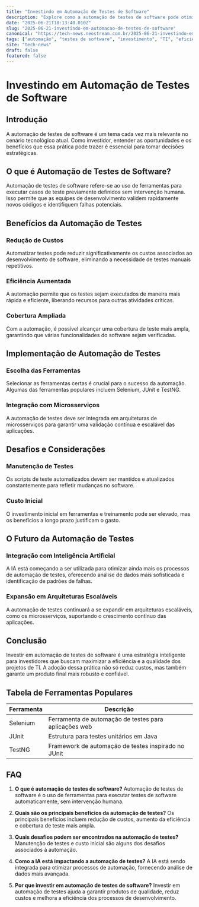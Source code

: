 ```yaml
---
title: "Investindo em Automação de Testes de Software"
description: "Explore como a automação de testes de software pode otimizar processos, reduzir custos e aumentar a eficiência em projetos de TI."
date: "2025-06-21T18:13:40.010Z"
slug: "2025-06-21-investindo-em-automacao-de-testes-de-software"
canonical: "https://tech-news.neostream.com.br/2025-06-21-investindo-em-automacao-de-testes-de-software"
tags: ["automação", "testes de software", "investimento", "TI", "eficiência"]
site: "tech-news"
draft: false
featured: false
---
```


# Investindo em Automação de Testes de Software

## Introdução

A automação de testes de software é um tema cada vez mais relevante no cenário tecnológico atual. Como investidor, entender as oportunidades e os benefícios que essa prática pode trazer é essencial para tomar decisões estratégicas.

## O que é Automação de Testes de Software?

Automação de testes de software refere-se ao uso de ferramentas para executar casos de teste previamente definidos sem intervenção humana. Isso permite que as equipes de desenvolvimento validem rapidamente novos códigos e identifiquem falhas potenciais.

## Benefícios da Automação de Testes

### Redução de Custos

Automatizar testes pode reduzir significativamente os custos associados ao desenvolvimento de software, eliminando a necessidade de testes manuais repetitivos.

### Eficiência Aumentada

A automação permite que os testes sejam executados de maneira mais rápida e eficiente, liberando recursos para outras atividades críticas.

### Cobertura Ampliada

Com a automação, é possível alcançar uma cobertura de teste mais ampla, garantindo que várias funcionalidades do software sejam verificadas.

## Implementação de Automação de Testes

### Escolha das Ferramentas

Selecionar as ferramentas certas é crucial para o sucesso da automação. Algumas das ferramentas populares incluem Selenium, JUnit e TestNG.

### Integração com Microsserviços

A automação de testes deve ser integrada em arquiteturas de microsserviços para garantir uma validação contínua e escalável das aplicações.

## Desafios e Considerações

### Manutenção de Testes

Os scripts de teste automatizados devem ser mantidos e atualizados constantemente para refletir mudanças no software.

### Custo Inicial

O investimento inicial em ferramentas e treinamento pode ser elevado, mas os benefícios a longo prazo justificam o gasto.

## O Futuro da Automação de Testes

### Integração com Inteligência Artificial

A IA está começando a ser utilizada para otimizar ainda mais os processos de automação de testes, oferecendo análise de dados mais sofisticada e identificação de padrões de falhas.

### Expansão em Arquiteturas Escaláveis

A automação de testes continuará a se expandir em arquiteturas escaláveis, como os microsserviços, suportando o crescimento contínuo das aplicações.

## Conclusão

Investir em automação de testes de software é uma estratégia inteligente para investidores que buscam maximizar a eficiência e a qualidade dos projetos de TI. A adoção dessa prática não só reduz custos, mas também garante um produto final mais robusto e confiável.

## Tabela de Ferramentas Populares

| Ferramenta | Descrição |
|------------|-----------|
| Selenium   | Ferramenta de automação de testes para aplicações web |
| JUnit      | Estrutura para testes unitários em Java |
| TestNG     | Framework de automação de testes inspirado no JUnit |

## FAQ

1. **O que é automação de testes de software?**
   Automação de testes de software é o uso de ferramentas para executar testes de software automaticamente, sem intervenção humana.

2. **Quais são os principais benefícios da automação de testes?**
   Os principais benefícios incluem redução de custos, aumento da eficiência e cobertura de teste mais ampla.

3. **Quais desafios podem ser encontrados na automação de testes?**
   Manutenção de testes e custo inicial são alguns dos desafios associados à automação.

4. **Como a IA está impactando a automação de testes?**
   A IA está sendo integrada para otimizar processos de automação, fornecendo análise de dados mais avançada.

5. **Por que investir em automação de testes de software?**
   Investir em automação de testes ajuda a garantir produtos de qualidade, reduz custos e melhora a eficiência dos processos de desenvolvimento.